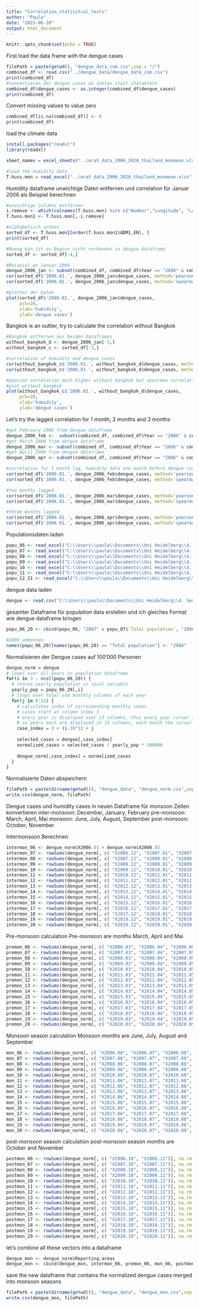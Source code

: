 ```yaml
---
title: "Correlation_statisitcal_tests"
author: "Paula"
date: "2023-06-20"
output: html_document
---
```


```r
knitr::opts_chunk$set(echo = TRUE)
```

First load the data frame with the dengue cases

```r
filePath = paste(getwd(), "dengue_data_com.csv",sep = "/")
combined_df <- read.csv("../dengue_data/dengue_data_com.csv")
print(combined_df)
#convertieren der dengue cases zu zahlen statt charaktern
combined_df$dengue_cases <- as.integer(combined_df$dengue_cases)
print(combined_df)
```

Convert missing values to value zero

```r
combined_df[is.na(combined_df)] <- 0
print(combined_df)
```

load the climate data

```r
install.packages("readxl")
library(readxl)

sheet_names = excel_sheets("../era5_data_2006_2020_thailand_monmean.xlsx")

#load the humidity data 
T.huss.mon = read_excel("../era5_data_2006_2020_thailand_monmean.xlsx", sheet="era5_huss_2006_2020_thailand_mo")
```

Humidity dataframe unwichtige Daten entfernen und correlation für Januar 2006 als Beispiel berechnen

```r
#unwichtige Columns entfernen 
i.remove <- which(colnames(T.huss.mon) %in% c("Number","Longitude", "Latitude"))
T.huss.mon1 <- T.huss.mon[,-i.remove]

#alphabetisch ordnen
sorted_df <- T.huss.mon1[order(T.huss.mon1$ADM1_EN), ]
print(sorted_df)

#Bueng Kan ist zu Beginn nicht vorhanden in dengue dataframe 
sorted_df <- sorted_df[-4,]

#Beispiel an Januar 2006
dengue_2006_jan <- subset(combined_df, combined_df$Year == "2006" & combined_df$Month == "Jan")
cor(sorted_df$'2006.01.', dengue_2006_jan$dengue_cases, method='pearson')
cor(sorted_df$'2006.01.', dengue_2006_jan$dengue_cases, method='spearman')

#plotten der Daten
plot(sorted_df$'2006.01.', dengue_2006_jan$dengue_cases,
     pch=20,
     xlab='humidity',
     ylab='dengue cases')

```

Bangkok is an outlier, try to calculate the correlation without Bangkok

```r
#Bangkok entfernen aus beiden Dataframes 
without_bangkok_d <- dengue_2006_jan[-3,]
without_bangkok_c <- sorted_df[-3,]

#correlation of humidity and dengue cases 
cor(without_bangkok_c$'2006.01.', without_bangkok_d$dengue_cases, method='pearson')
cor(without_bangkok_c$'2006.01.', without_bangkok_d$dengue_cases, method='spearman')

#pearson correlation much higher without bangkok but spearman correlation is a little lower 
#plot without bangkok 
plot(without_bangkok_c$'2006.01.', without_bangkok_d$dengue_cases,
     pch=20,
     xlab='humidity',
     ylab='dengue cases')
```

Let's try the lagged correlation for 1 month, 2 months and 3 months

```r
#get February 2006 from dengue dataframe
dengue_2006_feb <-  subset(combined_df, combined_df$Year == "2006" & combined_df$Month == "Feb")
#get March 2006 from dengue dataframe 
dengue_2006_mar <- subset(combined_df, combined_df$Year == "2006" & combined_df$Month == "Mar")
#get April 2006 from dengue dataframe
dengue_2006_apr <- subset(combined_df, combined_df$Year == "2006" & combined_df$Month == "Apr")

#correlation for 1 month lag, humidity data one month before dengue cases 
cor(sorted_df$'2006.01.', dengue_2006_feb$dengue_cases, method='pearson')
cor(sorted_df$'2006.01.', dengue_2006_feb$dengue_cases, method='spearman')

#two months lagged
cor(sorted_df$'2006.01.', dengue_2006_mar$dengue_cases, method='pearson')
cor(sorted_df$'2006.01.', dengue_2006_mar$dengue_cases, method='spearman')

#three months lagged 
cor(sorted_df$'2006.01.', dengue_2006_apr$dengue_cases, method='pearson')
cor(sorted_df$'2006.01.', dengue_2006_apr$dengue_cases, method='spearman')
```

Populationsdaten laden

```r
popu_06 <- read_excel("C:\\Users\\paula\\Documents\\Uni Heidelberg\\4. Semester\\Bioinformatik\\github\\topic04_team01\\population_data\\2006_population.xlsx")
popu_07 <- read_excel("C:\\Users\\paula\\Documents\\Uni Heidelberg\\4. Semester\\Bioinformatik\\github\\topic04_team01\\population_data\\2007_population.xlsx")
popu_08 <- read_excel("C:\\Users\\paula\\Documents\\Uni Heidelberg\\4. Semester\\Bioinformatik\\github\\topic04_team01\\population_data\\2008_population.xlsx")
popu_09 <- read_excel("C:\\Users\\paula\\Documents\\Uni Heidelberg\\4. Semester\\Bioinformatik\\github\\topic04_team01\\population_data\\2009_population.xlsx")
popu_10 <- read_excel("C:\\Users\\paula\\Documents\\Uni Heidelberg\\4. Semester\\Bioinformatik\\github\\topic04_team01\\population_data\\2010_population.xlsx")
popu_11 <- read_excel("C:\\Users\\paula\\Documents\\Uni Heidelberg\\4. Semester\\Bioinformatik\\github\\topic04_team01\\population_data\\2011_population.xlsx")
popu_12_21 <- read_excel("C:\\Users\\paula\\Documents\\Uni Heidelberg\\4. Semester\\Bioinformatik\\github\\topic04_team01\\population_data\\2012-2021-population-sector_01_11102_EN_.xlsx")
```

dengue data laden

```r
dengue <- read.csv("C:\\Users\\paula\\Documents\\Uni Heidelberg\\4. Semester\\Bioinformatik\\github\\topic04_team01\\dengue_data\\dengue_data_com2.csv")
```

gesamter Dataframe für population data erstellen und ich gleiches Format wie dengue dataframe bringen
```r
popu_06_20 <- cbind(popu_06, "2007" = popu_07$`Total population`, "2008" = popu_08$`Total population`, "2009" = popu_09$`Total population`, "2010" = popu_10$`Total population`, "2011" =  popu_11$`Total population`, popu_12_21[,3:12])

#2006 umbennen
names(popu_06_20)[names(popu_06_20) == "Total population"] <- "2006"

```


Normalisieren der Dengue cases auf 100'000 Personen

```r
dengue_norm = dengue
# loops over all years in population dataframe
for(i in 3 : ncol(popu_06_20)) {
  # stores yearly population in local variable
  yearly_pop = popu_06_20[,i]
  # loops over total and monthly columns of each year
  for(j in 0:12) {
    # calculates index of corresponding monthly cases
    # cases start at column index 3
    # every year is displayed over 13 columns, thus every year cursor jumps by 13 columns (i-3)*13
    # as years each are displayed in 13 columns, each month the cursor jumps over by 1
    case_index = 3 + (i-3)*13 + j
    
    selected_cases = dengue[,case_index]
    normalized_cases = selected_cases / yearly_pop * 100000
    
    dengue_norm[,case_index] = normalized_cases
  }
}
```

Normalisierte Daten abspeichern 
```r
filePath = paste(dirname(getwd()), "dengue_data", "dengue_norm.csv",sep = "/")
write.csv(dengue_norm, filePath)
```

Dengue cases und humidity cases in neuen Dataframe für monsoon Zeiten konvertieren 
inter-monsoon: December, January, February
pre-monsoon: March, April, Mai 
monsoon: June, July, August, September
post-monsoon: October, November

Intermonsoon Berechnen
```r
intermon_06 <- dengue_norm$X2006.01 + dengue_norm$X2006.02
intermon_07 <- rowSums(dengue_norm[, c( "X2006.12", "X2007.01", "X2007.02")], na.rm = FALSE)
intermon_08 <- rowSums(dengue_norm[, c( "X2007.12", "X2008.01", "X2008.02")], na.rm = FALSE)
intermon_09 <- rowSums(dengue_norm[, c( "X2008.12", "X2009.01", "X2009.02")], na.rm = FALSE)
intermon_10 <- rowSums(dengue_norm[, c( "X2009.12", "X2010.01", "X2010.02")], na.rm = FALSE)
intermon_11 <- rowSums(dengue_norm[, c( "X2010.12", "X2011.01", "X2011.02")], na.rm = FALSE)
intermon_12 <- rowSums(dengue_norm[, c( "X2011.12", "X2012.01", "X2012.02")], na.rm = FALSE)
intermon_13 <- rowSums(dengue_norm[, c( "X2012.12", "X2013.01", "X2013.02")], na.rm = FALSE)
intermon_14 <- rowSums(dengue_norm[, c( "X2013.12", "X2014.01", "X2014.02")], na.rm = FALSE)
intermon_15 <- rowSums(dengue_norm[, c( "X2014.12", "X2015.01", "X2015.02")], na.rm = FALSE)
intermon_16 <- rowSums(dengue_norm[, c( "X2015.12", "X2016.01", "X2016.02")], na.rm = FALSE)
intermon_17 <- rowSums(dengue_norm[, c( "X2016.12", "X2017.01", "X2017.02")], na.rm = FALSE)
intermon_18 <- rowSums(dengue_norm[, c( "X2017.12", "X2018.01", "X2018.02")], na.rm = FALSE)
intermon_19 <- rowSums(dengue_norm[, c( "X2018.12", "X2019.01", "X2019.02")], na.rm = FALSE)
intermon_20 <- rowSums(dengue_norm[, c( "X2019.12", "X2020.01", "X2020.02")], na.rm = FALSE)
```

Pre-monsoon calculation 
Pre-monsoon are months March, April and Mai
```r
premon_06 <- rowSums(dengue_norm[, c( "X2006.03", "X2006.04", "X2006.05")], na.rm = FALSE)
premon_07 <- rowSums(dengue_norm[, c( "X2007.03", "X2007.04", "X2007.05")], na.rm = FALSE)
premon_08 <- rowSums(dengue_norm[, c( "X2008.03", "X2008.04", "X2008.05")], na.rm = FALSE)
premon_09 <- rowSums(dengue_norm[, c( "X2009.03", "X2009.04", "X2009.05")], na.rm = FALSE)
premon_10 <- rowSums(dengue_norm[, c( "X2010.03", "X2010.04", "X2010.05")], na.rm = FALSE)
premon_11 <- rowSums(dengue_norm[, c( "X2011.03", "X2011.04", "X2011.05")], na.rm = FALSE)
premon_12 <- rowSums(dengue_norm[, c( "X2012.03", "X2012.04", "X2012.05")], na.rm = FALSE)
premon_13 <- rowSums(dengue_norm[, c( "X2013.03", "X2013.04", "X2013.05")], na.rm = FALSE)
premon_14 <- rowSums(dengue_norm[, c( "X2014.03", "X2014.04", "X2014.05")], na.rm = FALSE)
premon_15 <- rowSums(dengue_norm[, c( "X2015.03", "X2015.04", "X2015.05")], na.rm = FALSE)
premon_16 <- rowSums(dengue_norm[, c( "X2016.03", "X2016.04", "X2016.05")], na.rm = FALSE)
premon_17 <- rowSums(dengue_norm[, c( "X2017.03", "X2017.04", "X2017.05")], na.rm = FALSE)
premon_18 <- rowSums(dengue_norm[, c( "X2018.03", "X2018.04", "X2018.05")], na.rm = FALSE)
premon_19 <- rowSums(dengue_norm[, c( "X2019.03", "X2019.04", "X2019.05")], na.rm = FALSE)
premon_20 <- rowSums(dengue_norm[, c( "X2020.03", "X2020.04", "X2020.05")], na.rm = FALSE)
```

Monsoon season calculation 
Monsoon months are June, July, August and September
```r
mon_06 <- rowSums(dengue_norm[, c( "X2006.06", "X2006.07", "X2006.08", "X2006.09")], na.rm = FALSE)
mon_07 <- rowSums(dengue_norm[, c( "X2007.06", "X2007.07", "X2007.08", "X2007.09")], na.rm = FALSE)
mon_08 <- rowSums(dengue_norm[, c( "X2008.06", "X2008.07", "X2008.08", "X2008.09")], na.rm = FALSE)
mon_09 <- rowSums(dengue_norm[, c( "X2009.06", "X2009.07", "X2009.08", "X2009.09")], na.rm = FALSE)
mon_10 <- rowSums(dengue_norm[, c( "X2010.06", "X2010.07", "X2010.08", "X2010.09")], na.rm = FALSE)
mon_11 <- rowSums(dengue_norm[, c( "X2011.06", "X2011.07", "X2011.08", "X2011.09")], na.rm = FALSE)
mon_12 <- rowSums(dengue_norm[, c( "X2012.06", "X2012.07", "X2012.08", "X2012.09")], na.rm = FALSE)
mon_13 <- rowSums(dengue_norm[, c( "X2013.06", "X2013.07", "X2013.08", "X2013.09")], na.rm = FALSE)
mon_14 <- rowSums(dengue_norm[, c( "X2014.06", "X2014.07", "X2014.08", "X2014.09")], na.rm = FALSE)
mon_15 <- rowSums(dengue_norm[, c( "X2015.06", "X2015.07", "X2015.08", "X2015.09")], na.rm = FALSE)
mon_16 <- rowSums(dengue_norm[, c( "X2016.06", "X2016.07", "X2016.08", "X2016.09")], na.rm = FALSE)
mon_17 <- rowSums(dengue_norm[, c( "X2017.06", "X2017.07", "X2017.08", "X2017.09")], na.rm = FALSE)
mon_18 <- rowSums(dengue_norm[, c( "X2018.06", "X2018.07", "X2018.08", "X2018.09")], na.rm = FALSE)
mon_19 <- rowSums(dengue_norm[, c( "X2019.06", "X2019.07", "X2019.08", "X2019.09")], na.rm = FALSE)
mon_20 <- rowSums(dengue_norm[, c( "X2020.06", "X2020.07", "X2020.08", "X2020.09")], na.rm = FALSE)
```

post-monsoon season calculation 
post-monsoon season months are October and November
```r
postmon_06 <- rowSums(dengue_norm[, c( "X2006.10", "X2006.11")], na.rm = FALSE)
postmon_07 <- rowSums(dengue_norm[, c( "X2007.10", "X2007.11")], na.rm = FALSE)
postmon_08 <- rowSums(dengue_norm[, c( "X2008.10", "X2008.11")], na.rm = FALSE)
postmon_09 <- rowSums(dengue_norm[, c( "X2009.10", "X2009.11")], na.rm = FALSE)
postmon_10 <- rowSums(dengue_norm[, c( "X2010.10", "X2010.11")], na.rm = FALSE)
postmon_11 <- rowSums(dengue_norm[, c( "X2011.10", "X2011.11")], na.rm = FALSE)
postmon_12 <- rowSums(dengue_norm[, c( "X2012.10", "X2012.11")], na.rm = FALSE)
postmon_13 <- rowSums(dengue_norm[, c( "X2013.10", "X2013.11")], na.rm = FALSE)
postmon_14 <- rowSums(dengue_norm[, c( "X2014.10", "X2014.11")], na.rm = FALSE)
postmon_15 <- rowSums(dengue_norm[, c( "X2015.10", "X2015.11")], na.rm = FALSE)
postmon_16 <- rowSums(dengue_norm[, c( "X2016.10", "X2016.11")], na.rm = FALSE)
postmon_17 <- rowSums(dengue_norm[, c( "X2017.10", "X2017.11")], na.rm = FALSE)
postmon_18 <- rowSums(dengue_norm[, c( "X2018.10", "X2018.11")], na.rm = FALSE)
postmon_19 <- rowSums(dengue_norm[, c( "X2019.10", "X2019.11")], na.rm = FALSE)
postmon_20 <- rowSums(dengue_norm[, c( "X2020.10", "X2020.11")], na.rm = FALSE)
```

let's combine all these vectors into a dataframe 
```r
dengue_mon <- dengue_norm$Reporting.areas
dengue_mon <- cbind(dengue_mon, intermon_06, premon_06, mon_06, postmon_06,intermon_07, premon_07, mon_07, postmon_07,  intermon_08, premon_08, mon_08, postmon_08, intermon_09, premon_09, mon_09, postmon_09, intermon_10, premon_10, mon_10, postmon_10, intermon_11, premon_11, mon_11, postmon_11, intermon_12, premon_12, mon_12, postmon_12, intermon_13, premon_13, mon_13, postmon_13, intermon_14, premon_14, mon_14, postmon_14, intermon_15, premon_15, mon_15, postmon_15, intermon_16, premon_16, mon_16, postmon_16, intermon_17, premon_17, mon_17, postmon_17, intermon_18, premon_18, mon_18, postmon_18, intermon_19, premon_19, mon_19, postmon_19, intermon_20, premon_20, mon_20, postmon_20)
```

save the new dataframe that contains the normalized dengue cases merged into monsoon seasons 
```r
filePath = paste(dirname(getwd()), "dengue_data", "dengue_mon.csv",sep = "/")
write.csv(dengue_mon, filePath)
```

